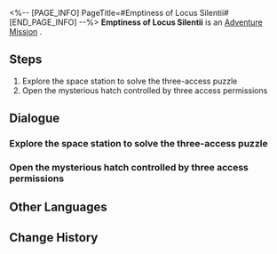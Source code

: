 <%-- [PAGE_INFO]
PageTitle=#Emptiness of Locus Silentii#
[END_PAGE_INFO] --%>
{{Stub|Dialogue, characters, and location(s)}}
{{Mission Infobox
|id            = 2000106
|title         = 
|image         = Mission Emptiness of Locus Silentii.png
|type          = Adventure
|event_name    = 
|chapter       = 
|requirements  = [[Trailblaze Mission]] ''[[Lingering Shadows]]'' completed
|summary       = With triple access, you accidentally barged into an abandoned hidden room where Asta kept her personal belongings.<br />There, you uncovered Asta's secret past, which surprisingly doesn't seem to bother her.
|characters    = <!--characters that appear in this mission-->
|startLocation = <!--location as it intially appears on the mission screen-->
|world         = <!--i.e. Penacony-->
|area          = <!--i.e. A Child's Dream-->
|prev          = 
|next          = Emptiness of Locus Silentii
|exp           = 
|credits       = 
|stellarJade   = 
|other         = 
}}
'''Emptiness of Locus Silentii''' is an [[Adventure Mission]]<!--in [world]-->.

==Steps==
# Explore the space station to solve the three-access puzzle
# Open the mysterious hatch controlled by three access permissions

<!--
==Gameplay Notes==

--><!--
==Trial Character==

-->
==Dialogue==
{{Stub Dialogue}}
===Explore the space station to solve the three-access puzzle===
{{Mission Description|type=adventure|location=<!--to be added-->|The Space Station Special Permit's failure, the mysterious hatch controlled by three separate access permissions, and three broken access cards found in different places...<br />Once all the puzzle pieces are put together, the mystery behind them will be revealed.}}
{{Dialogue Start}}
:{{tx}}
{{Dialogue End}}

===Open the mysterious hatch controlled by three access permissions===
{{Mission Description|type=adventure|location=<!--to be added-->|update|The Space Station Special Permit's failure, the mysterious hatch controlled by three separate access permissions, and three broken access cards found in different places...<br />Once all the puzzle pieces are put together, the mystery behind them will be revealed.}}
{{Dialogue Start}}
:{{tx}}
{{Dialogue End}}

==Other Languages==
{{Other Languages
|en   = Emptiness of Locus Silentii
|zhs  = 宓堂空境
|zht  = 宓堂空境
|ja   = 伏堂空境
|ko   = 고요한 빈 공간
|es   = Vacuidad serena
|fr   = Le vide de Locus Silentii
|ru   = Пустота Локуса Силенти
|th   = ดินแดนที่เงียบสงัด
|vi   = Không Gian Cõi Lặng
|de   = Leere des Locus Silentii
|id   = Kekosongan Locus Silentii
|pt   = Vazio de Locus Silentii
}}

==Change History==
{{Change History|1.0}}
